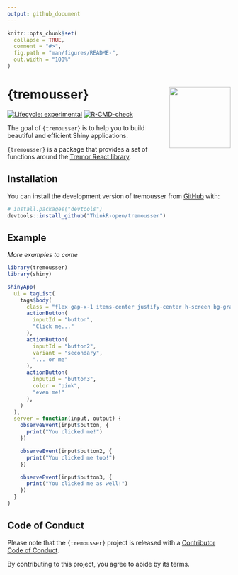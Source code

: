 ```yaml
---
output: github_document
---
```


<!-- README.md is generated from README.Rmd. Please edit that file -->

```r
knitr::opts_chunk$set(
  collapse = TRUE,
  comment = "#>",
  fig.path = "man/figures/README-",
  out.width = "100%"
)
```

# {tremousser} <img src="man/figures/logo.png" align="right" height="138" alt="" />

<!-- badges: start -->
[![Lifecycle: experimental](https://img.shields.io/badge/lifecycle-experimental-orange.svg)](https://lifecycle.r-lib.org/articles/stages.html#experimental)
[![R-CMD-check](https://github.com/ThinkR-open/tremousser/actions/workflows/R-CMD-check.yaml/badge.svg)](https://github.com/ThinkR-open/tremousser/actions/workflows/R-CMD-check.yaml)
<!-- badges: end -->

The goal of `{tremousser}` is to help you to build beautiful and efficient Shiny applications.

`{tremousser}` is a package that provides a set of functions around the [Tremor React library](https://www.tremor.so/).

## Installation

You can install the development version of tremousser from [GitHub](https://github.com/) with:

``` r
# install.packages("devtools")
devtools::install_github("ThinkR-open/tremousser")
```

## Example

_More examples to come_

``` r
library(tremousser)
library(shiny)

shinyApp(
  ui = tagList(
    tags$body(
      class = "flex gap-x-1 items-center justify-center h-screen bg-gray-100",
      actionButton(
        inputId = "button",
        "Click me..."
      ),
      actionButton(
        inputId = "button2",
        variant = "secondary",
        "... or me"
      ),
      actionButton(
        inputId = "button3",
        color = "pink",
        "even me!"
      ),
    )
  ),
  server = function(input, output) {
    observeEvent(input$button, {
      print("You clicked me!")
    })

    observeEvent(input$button2, {
      print("You clicked me too!")
    })

    observeEvent(input$button3, {
      print("You clicked me as well!")
    })
  }
)
```

## Code of Conduct
  
  Please note that the `{tremousser}` project is released with a [Contributor Code of Conduct](https://contributor-covenant.org/version/2/1/CODE_OF_CONDUCT.html). 

  By contributing to this project, you agree to abide by its terms.
